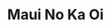 ---
title: Maui No Ka Oi
media: 
dimensions: 36" x 30"
hero_image: ../../images/gallery/maui_no_ka_oi.jpg
sale_status: Sold
---